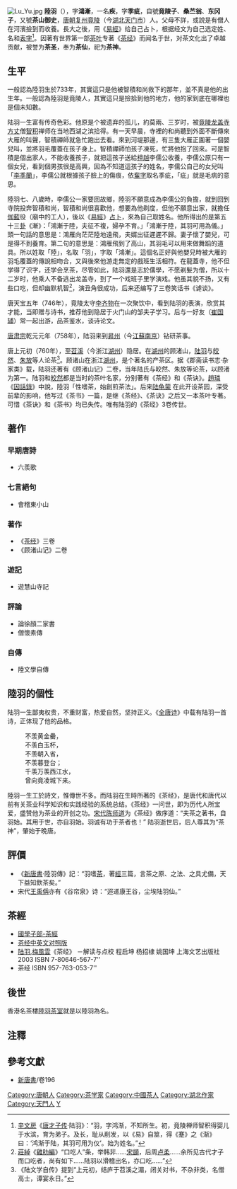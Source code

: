 [[File:Lu_Yu.jpg|thumb]]
'''陸羽'''（{{bd|733年||804年|catIdx=L陸}}），字'''鴻漸'''，一名'''疾'''，字'''季疵'''，自號'''竟陵子'''、'''桑苎翁'''、'''东冈子'''，又號'''茶山御史'''，[[唐朝|唐朝]][[复州|复州]][[竟陵|竟陵]]（今[[湖北|湖北]][[天门市|天门市]]）人。父母不詳，或說是有僧人在河濱撿到而收養。長大之後，用《[[易經|易經]]》给自己占卜，根据经文为自己选定姓、名和[[表字|表字]]<ref>[[辛文房|辛文房]]《[[唐才子传|唐才子传]]·陆羽》：“羽，字鸿渐，不知所生。初，竟陵禅师智积得婴儿于水滨，育为弟子。及长，耻从削发，以《易》自筮，得《蹇》之《渐》曰：‘鸿渐于陆，其羽可用为仪’。始为姓名。”</ref>。因著有世界第一部[[茶叶|茶叶]]专著《[[茶经|茶经]]》而闻名于世，对茶文化出了卓越贡献，被誉为'''茶圣'''，奉为'''茶仙'''，祀为'''茶神'''。

== 生平 ==
一般認為陸羽生於733年，其實這只是他被智積和尚救下的那年，並不真是他的出生年。一般認為陸羽是竟陵人，其實這只是撿拾到他的地方，他的家到底在哪裡也是個未知數。

陆羽一生富有传奇色彩。他原是个被遗弃的孤儿，約莫兩、三岁时，被[[竟陵郡|竟陵]][[龙盖寺|龙盖寺]][[方丈|方丈]]僧[[智积|智积]]禅师在当地西湖之滨拾得。有一天早晨，寺裡的和尚聽到外面不斷傳來大雁的叫聲，智積禪師就急忙跑出去看。來到河堤那邊，有三隻大雁正圍著一個嬰兒叫，並將羽毛覆蓋在孩子身上。智積禪師怕孩子凍死，忙將他抱了回來。可是智積是個出家人，不能收養孩子，就把這孩子送給[[檀越|檀越]]李儒公收養，李儒公原只有一個女兒，看到個男孩很是高興，因為不知道這孩子的姓名，李儒公自己的女兒叫「[[李季蘭|李季蘭]]」，李儒公就根據孩子臉上的傷痕，依[[輩字|輩字]]取名季疵，「疵」就是毛病的意思。

陸羽七、八歲時，李儒公一家要回故鄉，陸羽不願意成為李儒公的負擔，就到回到寺院投奔智積和尚，智積和尚很喜歡他，想要為他剃度，但他不願意出家，就擔任[[伽藍|伽藍]]役（廟中的工人），後以《[[易經|易經]]》[[占卜|占卜]]，來為自己取姓名。他所得出的是第五十三[[卦|卦]]《漸》：「鴻漸于陸，夫征不複，婦孕不育。」「鴻漸于陸，其羽可用為儀。」頭一句話的意思是：鴻雁向茫茫陸地遠飛，夫婿出征遲遲不歸。妻子懷了嬰兒，可是得不到養育。第二句的意思是：鴻雁飛到了高山，其羽毛可以用來做舞蹈的道具。所以姓取「陸」，名取「羽」，字取「鴻漸」。這個名正好與他嬰兒時被大雁的羽毛覆蓋的傳說相吻合，又與後來他游走無定的戲班生活相符。在龍蓋寺，他不但学得了识字，还学会烹茶，尽管如此，陆羽還是志於儒學，不愿剃髮为僧，所以十二岁时，他乘人不备逃出龙盖寺，到了一个戏班子里学演戏{{請求來源}}。他虽其貌不扬，又有些口吃，但却幽默机智<ref>[[莊綽|莊綽]]《[[雞肋編|雞肋編]]》“口吃人”条，举韩非……[[宋顗|宋顗]]，后周[[卢柔|卢柔]]……余所见古代才子而口吃者，尚有如下……陆羽以滑稽出名，亦口吃……”</ref>，演丑角很成功{{請求來源}}，后来还编写了三卷笑话书《谑谈》。

唐天宝五年（746年），竟陵太守[[李齐物|李齐物]]在一次聚饮中，看到陆羽的表演，欣赏其才能，当即赠与诗书，推荐他到隐居于火门山的邹夫子学习。后与一好友（[[崔国辅|崔国辅]]）常一起出游，品茶鉴水，谈诗论文。

[[唐肃宗|唐肃宗]]乾元元年（758年），陆羽来到[[昇州|昇州]]（今[[江蘇|江蘇]][[南京|南京]]）钻研茶事。

唐上元初（760年），至[[苕溪|苕溪]]（今浙江[[湖州|湖州]]）隐居。在[[湖州|湖州]]的顾渚山，[[陆羽|陆羽]]与[[皎然|皎然]]、[[朱放|朱放]]等人论茶<ref>《陆文学自传》提到“上元初，结庐于苕溪之湄，闭关对书，不杂非类，名僧高士，谭宴永日。”</ref>。顾诸山在浙江[[湖州|湖州]]，是个著名的产茶区。据《郡斋读书志·杂家类》载，陆羽还著有《顾渚山记》二卷，当年陆氏与皎然、朱放等论茶，以顾渚为第一。陆羽和[[皎然|皎然]]都是当时的茶叶名家，分别著有《茶经》和《茶诀》。[[趙璘|趙璘]]《[[因話錄|因話錄]]》中說，陸羽「性嗜茶，始創煎茶法」。后来[[陆龟蒙|陆龟蒙]] 在此开设茶园，深受前辈的影响，他写过《茶书》一篇，是继《茶经》、《茶诀》之后又一本茶叶专著。可惜《茶诀》和《茶书》均已失传。唯有陆羽的《茶经》3卷传世。

== 著作 ==
=== 早期唐詩 ===
* 六羨歌
=== 七言絕句 ===
* 會稽東小山
=== 著作 ===
* 《[[茶经|茶经]]》三卷
* 《顾渚山记》二卷
=== 遊記 ===
* 遊慧山寺記
=== 評論 ===
* 論徐顏二家書
* 僧懷素傳
=== 自傳 ===
* 陸文學自傳

== 陸羽的個性 ==
陆羽一生鄙夷权贵，不重财富，热爱自然，坚持正义。《[[全唐诗|全唐诗]]》中载有陆羽一首诗，正体现了他的品格。 
:不羡黄金罍，
:不羡白玉杯，
:不羡朝入省，
:不羡暮登台；
:千羡万羡西江水，
:曾向竟凌城下来。

陸羽一生工於詩文，惟傳世不多。而陆羽在生時所著的《茶经》，是唐代和唐代以前有关茶业科学知识和实践经验的系统总结。《茶经》一问世，即为历代人所宝爱，盛赞他为茶业的开创之功。[[宋代|宋代]][[陈师道|陈师道]]为《茶经》做序道：“夫茶之著书，自羽始。其用于世，亦自羽始。羽诚有功于茶者也！” 陆羽逝世后，后人尊其为“茶神”，肇始于晚唐。

== 評價 ==
*《[[新唐書|新唐書]]·陸羽傳》記：“羽嗜[[茶|茶]]，著[[茶經|經]]三篇，言茶之原、之法、之具尤備，天下益知飲茶矣。”
*宋代[[王禹偁|王禹偁]]亦有《谷帘泉》诗：“迢递康王谷，尘埃陆羽仙。”

== 茶經 ==
* [http://www.guoxue.com/gxzi/cj/cj.htm 國學子部-茶經]
* [https://web.archive.org/web/20080308235213/http://www.teaw.com/release/939.html 茶经中英文对照版]
* [[陆羽|陆羽]],[[梅風雲|梅風雲]]《茶经》 －解读与点校 程启坤 杨招棣 姚国坤 上海文艺出版社 2003 ISBN 7-80646-567-7'' 
* 茶经 ISBN 957-763-053-7''

== 後世 ==
香港名茶樓[[陸羽茶室|陸羽茶室]]就是以陸羽為名。

== 注釋 ==
{{reflist}}
== 參考文獻 ==
*[[新唐書|新唐書]]/卷196

{{Wikisource author}}
{{Authority control}}
{{DEFAULTSORT:L}}
[[Category:唐朝人|Category:唐朝人]]
[[Category:茶学家|Category:茶学家]]
[[Category:中國茶人|Category:中國茶人]]
[[Category:湖北作家|Category:湖北作家]]
[[Category:天門人|Category:天門人]]
[[Category:陆姓|Y]]